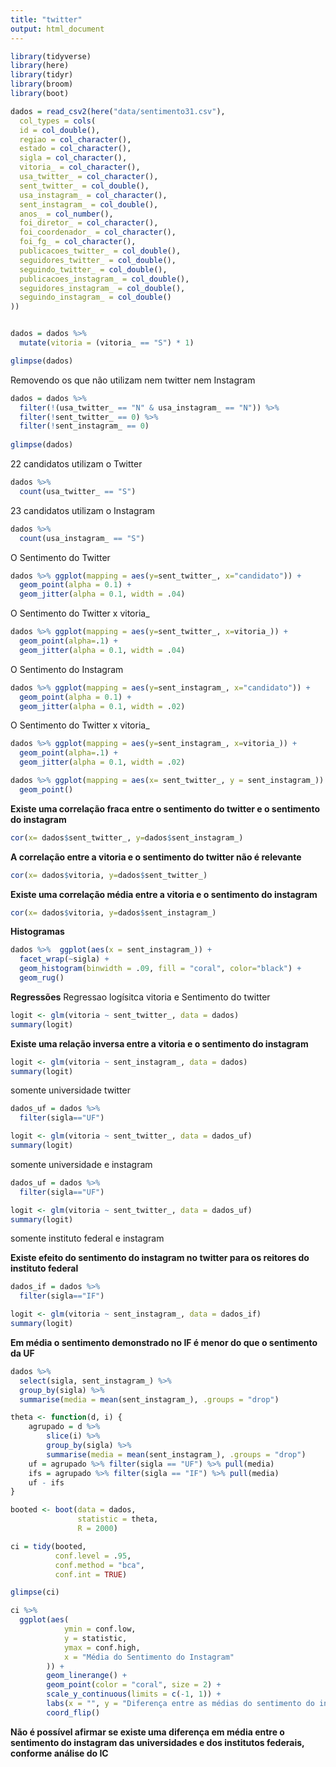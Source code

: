 ```yaml
---
title: "twitter"
output: html_document
---
```


```r
library(tidyverse)
library(here)
library(tidyr)
library(broom)
library(boot)
```


```r
dados = read_csv2(here("data/sentimento31.csv"),
  col_types = cols(
  id = col_double(),
  regiao = col_character(),
  estado = col_character(),
  sigla = col_character(),
  vitoria_ = col_character(),
  usa_twitter_ = col_character(),
  sent_twitter_ = col_double(),
  usa_instagram_ = col_character(),
  sent_instagram_ = col_double(),
  anos_ = col_number(),
  foi_diretor_ = col_character(),
  foi_coordenador_ = col_character(),
  foi_fg_ = col_character(),
  publicacoes_twitter_ = col_double(),
  seguidores_twitter_ = col_double(),
  seguindo_twitter_ = col_double(),
  publicacoes_instagram_ = col_double(),
  seguidores_instagram_ = col_double(),
  seguindo_instagram_ = col_double()
))


dados = dados %>% 
  mutate(vitoria = (vitoria_ == "S") * 1)

glimpse(dados)

```

Removendo os que não utilizam nem twitter nem Instagram
```r
dados = dados %>% 
  filter(!(usa_twitter_ == "N" & usa_instagram_ == "N")) %>% 
  filter(!sent_twitter_ == 0) %>% 
  filter(!sent_instagram_ == 0)
  
glimpse(dados)
```

22 candidatos utilizam o Twitter
```r
dados %>% 
  count(usa_twitter_ == "S") 
```

23 candidatos utilizam o Instagram
```r
dados %>% 
  count(usa_instagram_ == "S") 
```

O Sentimento do Twitter

```r
dados %>% ggplot(mapping = aes(y=sent_twitter_, x="candidato")) +
  geom_point(alpha = 0.1) +
  geom_jitter(alpha = 0.1, width = .04)
```

O Sentimento do Twitter x vitoria_

```r
dados %>% ggplot(mapping = aes(y=sent_twitter_, x=vitoria_)) +
  geom_point(alpha=.1) +
  geom_jitter(alpha = 0.1, width = .04)
```

O Sentimento do Instagram

```r
dados %>% ggplot(mapping = aes(y=sent_instagram_, x="candidato")) +
  geom_point(alpha = 0.1) +
  geom_jitter(alpha = 0.1, width = .02)
```

O Sentimento do Twitter x vitoria_

```r
dados %>% ggplot(mapping = aes(y=sent_instagram_, x=vitoria_)) +
  geom_point(alpha=.1) +
  geom_jitter(alpha = 0.1, width = .02)
```

```r
dados %>% ggplot(mapping = aes(x= sent_twitter_, y = sent_instagram_)) +
  geom_point()
```

**Existe uma correlação fraca entre o sentimento do twitter e o sentimento do instagram**
```r
cor(x= dados$sent_twitter_, y=dados$sent_instagram_)
```

**A correlação entre a vitoria e o sentimento do twitter não é relevante**

```r
cor(x= dados$vitoria, y=dados$sent_twitter_)
```
**Existe uma correlação média entre a vitoria e o sentimento do instagram**
```r
cor(x= dados$vitoria, y=dados$sent_instagram_)
```

**Histogramas**

```r
dados %>%  ggplot(aes(x = sent_instagram_)) +
  facet_wrap(~sigla) + 
  geom_histogram(binwidth = .09, fill = "coral", color="black") +
  geom_rug()
```

**Regressões**
Regressao logísitca vitoria e Sentimento do twitter
```r
logit <- glm(vitoria ~ sent_twitter_, data = dados)
summary(logit)
```
**Existe uma relação inversa entre a vitoria e o sentimento do instagram**

```r
logit <- glm(vitoria ~ sent_instagram_, data = dados)
summary(logit)
```

somente universidade twitter

```r
dados_uf = dados %>%
  filter(sigla=="UF")

logit <- glm(vitoria ~ sent_twitter_, data = dados_uf)
summary(logit)
```

somente universidade e instagram

```r
dados_uf = dados %>%
  filter(sigla=="UF")

logit <- glm(vitoria ~ sent_twitter_, data = dados_uf)
summary(logit)
```

somente instituto federal e instagram

**Existe efeito do sentimento do instagram no twitter para os reitores do instituto federal**

```r
dados_if = dados %>%
  filter(sigla=="IF")

logit <- glm(vitoria ~ sent_instagram_, data = dados_if)
summary(logit)
```
**Em média o sentimento demonstrado no IF é menor do que o sentimento da UF**

```r
dados %>% 
  select(sigla, sent_instagram_) %>% 
  group_by(sigla) %>% 
  summarise(media = mean(sent_instagram_), .groups = "drop") 
```


```r
theta <- function(d, i) {
    agrupado = d %>% 
        slice(i) %>% 
        group_by(sigla) %>% 
        summarise(media = mean(sent_instagram_), .groups = "drop")
    uf = agrupado %>% filter(sigla == "UF") %>% pull(media)
    ifs = agrupado %>% filter(sigla == "IF") %>% pull(media)
    uf - ifs
}

booted <- boot(data = dados, 
               statistic = theta, 
               R = 2000)

ci = tidy(booted, 
          conf.level = .95,
          conf.method = "bca",
          conf.int = TRUE)

glimpse(ci)
```

```r
ci %>% 
  ggplot(aes(
            ymin = conf.low,
            y = statistic,
            ymax = conf.high,
            x = "Média do Sentimento do Instagram"
        )) +
        geom_linerange() +
        geom_point(color = "coral", size = 2) +
        scale_y_continuous(limits = c(-1, 1)) +
        labs(x = "", y = "Diferença entre as médias do sentimento do instagram entre instituto e universidade") +
        coord_flip()
```
**Não é possível afirmar se existe uma diferença em média entre o sentimento do instagram das universidades e dos institutos federais, conforme análise do IC**


